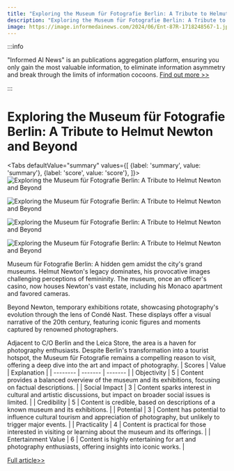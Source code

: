 ```yaml
---
title: "Exploring the Museum für Fotografie Berlin: A Tribute to Helmut Newton and Beyond"
description: "Exploring the Museum für Fotografie Berlin: A Tribute to Helmut Newton and Beyond"
image: https://image.informedainews.com/2024/06/Ent-87R-1718248567-1.jpg
---
```



:::info

"Informed AI News" is an publications aggregation platform, ensuring you only gain the most valuable information, to eliminate information asymmetry and break through the limits of information cocoons.  [Find out more >>](/)

:::

# Exploring the Museum für Fotografie Berlin: A Tribute to Helmut Newton and Beyond


<Tabs
	defaultValue="summary"
	values={[
	{label: 'summary', value: 'summary'},
	{label: 'score', value: 'score'},
]}>
<TabItem value="summary">
<img
  src="https://image.informedainews.com/2024/06/Ent-87R-1718248567-1.jpg"
  alt="Exploring the Museum für Fotografie Berlin: A Tribute to Helmut Newton and Beyond"
/>

<img
  src="https://image.informedainews.com/2024/06/Ent-mmW-1718248567-2.jpg"
  alt="Exploring the Museum für Fotografie Berlin: A Tribute to Helmut Newton and Beyond"
/>

<img
  src="https://image.informedainews.com/2024/06/Ent-sIr-1718248567-3.jpg"
  alt="Exploring the Museum für Fotografie Berlin: A Tribute to Helmut Newton and Beyond"
/>

<img
  src="https://image.informedainews.com/2024/06/Ent-Mcc-1718248567-4.jpg"
  alt="Exploring the Museum für Fotografie Berlin: A Tribute to Helmut Newton and Beyond"
/>



Museum für Fotografie Berlin: A hidden gem amidst the city's grand museums. Helmut Newton's legacy dominates, his provocative images challenging perceptions of femininity. The museum, once an officer's casino, now houses Newton's vast estate, including his Monaco apartment and favored cameras.

Beyond Newton, temporary exhibitions rotate, showcasing photography's evolution through the lens of Condé Nast. These displays offer a visual narrative of the 20th century, featuring iconic figures and moments captured by renowned photographers.

Adjacent to C/O Berlin and the Leica Store, the area is a haven for photography enthusiasts. Despite Berlin's transformation into a tourist hotspot, the Museum für Fotografie remains a compelling reason to visit, offering a deep dive into the art and impact of photography.
</TabItem>
<TabItem value="score">
	| Scores     | Value   | Explanation |
	| -------- | ------- | ------- |
	| Objectivity  | 5    | Content provides a balanced overview of the museum and its exhibitions, focusing on factual descriptions.    |
	| Social Impact | 3     | Content sparks interest in cultural and artistic discussions, but impact on broader social issues is limited.    |
	| Credibility    | 5    | Content is credible, based on descriptions of a known museum and its exhibitions.    |
	| Potential    | 3    | Content has potential to influence cultural tourism and appreciation of photography, but unlikely to trigger major events.    |
	| Practicality    | 4    | Content is practical for those interested in visiting or learning about the museum and its offerings.    |
	| Entertainment Value    | 6    | Content is highly entertaining for art and photography enthusiasts, offering insights into iconic works.    |
</TabItem>
</Tabs>

[Full article>>](https://www.macfilos.com/2024/06/12/the-museum-fur-fotografie-berlin-helmut-newton-and-beyond/)
